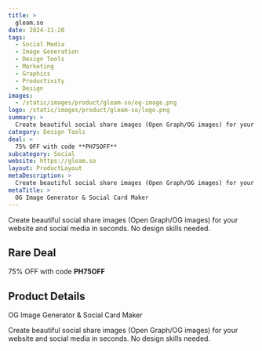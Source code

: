 ```yaml
---
title: >
  gleam.so
date: 2024-11-20
tags:
  - Social Media
  - Image Generation
  - Design Tools
  - Marketing
  - Graphics
  - Productivity
  - Design
images:
  - /static/images/product/gleam-so/og-image.png
logo: /static/images/product/gleam-so/logo.png
summary: >
  Create beautiful social share images (Open Graph/OG images) for your website and social media in seconds. No design skills needed.
category: Design Tools
deal: >
  75% OFF with code **PH75OFF**
subcategory: Social
website: https://gleam.so
layout: ProductLayout
metaDescription: >
  Create beautiful social share images (Open Graph/OG images) for your website and social media in seconds. No design skills needed.
metaTitle: >
  OG Image Generator & Social Card Maker
---
```

Create beautiful social share images (Open Graph/OG images) for your website and social media in seconds. No design skills needed.

## Rare Deal

75% OFF with code **PH75OFF**

## Product Details
OG Image Generator & Social Card Maker

Create beautiful social share images (Open Graph/OG images) for your website and social media in seconds. No design skills needed.
